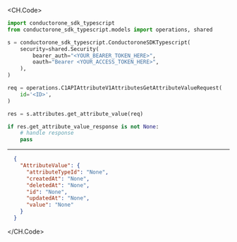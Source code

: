 
<CH.Code>
```python GetAttributeValue.py
import conductorone_sdk_typescript
from conductorone_sdk_typescript.models import operations, shared

s = conductorone_sdk_typescript.ConductoroneSDKTypescript(
    security=shared.Security(
        bearer_auth="<YOUR_BEARER_TOKEN_HERE>",
        oauth="Bearer <YOUR_ACCESS_TOKEN_HERE>",
    ),
)

req = operations.C1APIAttributeV1AttributesGetAttributeValueRequest(
    id='<ID>',
)

res = s.attributes.get_attribute_value(req)

if res.get_attribute_value_response is not None:
    # handle response
    pass
```
---

```json Example Response
  {
    "AttributeValue": {
      "attributeTypeId": "None",
      "createdAt": "None",
      "deletedAt": "None",
      "id": "None",
      "updatedAt": "None",
      "value": "None"
    }
  }
```
</CH.Code>

